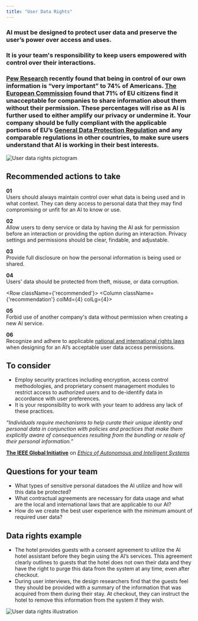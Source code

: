 ```yaml
---
title: "User Data Rights"
---
```



<Row className="opener">
<Column colSm={4} colMd={6} colLg={7}>

### AI must be designed to protect user data and preserve the user’s power over access and uses.

### It is your team's responsibility to keep users empowered with control over their interactions.

### [Pew Research](www.pewresearch.org/fact-tank/2016/09/21/the-state-of-privacy-in-america/) recently found that being in control of our own information is “very important” to 74% of Americans. [The European Commission](https://ec.europa.eu/digital-single-market/en/news/eprivacy-consultations-show-confidentiality-communications-and-challenge-new-technologies-are) found that 71% of EU citizens find it unacceptable for companies to share information about them without their permission. These percentages will rise as AI is further used to either amplify our privacy or undermine it. Your company should be fully compliant with the applicable portions of EU’s [General Data Protection Regulation](https://www.eugdpr.org/) and any comparable regulations in other countries, to make sure users understand that AI is working in their best interests.

</Column>

<Column colSm={4} offsetLg={1} colMd={2} colLg={2}>

![User data rights pictogram](../../images/ethics/user-data-rights/Image_1.png)

</Column>
</Row>

<Row>
<Column colSm={4}>

## Recommended actions to take

</Column>
<Column className={'recommendation'} colMd={4} colLg={4}>

**01**<br/>
Users should always maintain control over what data is being
used and in what context. They can deny access to personal data
that they may find compromising or unfit for an AI to know or
use.

</Column>
<Column className={'recommendation'} colMd={4} colLg={4}>

**02**<br/>
Allow users to deny service or data by having the AI ask for
permission before an interaction or providing the option during
an interaction. Privacy settings and permissions should be
clear, findable, and adjustable.

</Column>
</Row>

<Row>
<Column className={'recommendation'} colMd={4} colLg={4}>

**03**<br/>
Provide full disclosure on how the personal information is being
used or shared.

</Column>
<Column className={'recommendation'} colMd={4} colLg={4}>

**04**<br/>
Users' data should be protected from theft, misuse, or data
corruption.

</Column>
</Row>

<Row className={'recommended'}>
<Column className={'recommendation'} colMd={4} colLg={4}>

**05**<br/>
Forbid use of another company's data without permission when
creating a new AI service.

</Column>
<Column className={'recommendation'} colMd={4} colLg={4}>

**06**<br/>
Recognize and adhere to applicable [national and international rights laws](http://www.ohchr.org/EN/ProfessionalInterest/Pages/InternationalLaw.aspx) when designing for an AI’s acceptable user data access permissions.

</Column>
</Row>



<Row className="consider">
<Column colMd={7} colLg={7}>

## To consider

 - Employ security practices including encryption, access control
 methodologies, and proprietary consent management modules to
 restrict access to authorized users and to de-identify data in
 accordance with user preferences.
 - It is your responsibility to work with your team to address any
 lack of these practices.

</Column>

<Column colSm={4} colMd={4} offsetLg={1} colLg={3}>
<Aside className={'quote'}>

_“Individuals require mechanisms to help curate their unique identity and personal data in conjunction with policies and practices that make them explicitly aware of consequences resulting from the bundling or resale of their personal information.”_

**[The IEEE Global Initiative](https://ethicsinaction.ieee.org/)**
on _[Ethics of Autonomous and Intelligent Systems](https://ethicsinaction.ieee.org/)_

</Aside>
</Column>
</Row>



<Row className="questions">
<Column colMd={7} colLg={7}>

## Questions for your team

 - What types of sensitive personal datadoes the AI utilize and
 how will this data be protected?
 - What contractual agreements are necessary for data usage and
 what are the local and international laws that are applicable
 to our AI?
 - How do we create the best user experience with the minimum
 amount of required user data? 


</Column>
</Row>



<Row className="example">
<Column colMd={7} colLg={7}>

## Data rights example

 - The hotel provides guests with a consent agreement to utilize
 the AI hotel assistant before they begin using the AI’s
 services. This agreement clearly outlines to guests that the
 hotel does not own their data and they have the right to purge
 this data from the system at any time, even after checkout.
 - During user interviews, the design researchers find that the
 guests feel they should be provided with a summary of the
 information that was acquired from them during their stay. At
 checkout, they can instruct the hotel to remove this information
 from the system if they wish.


</Column>
</Row>

![User data rights illustration](../../images/ethics/user-data-rights/Image_2.png)

